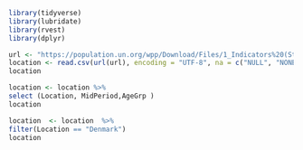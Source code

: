 ```r
library(tidyverse)
library(lubridate)
library(rvest)
library(dplyr)
```

```r
url <- "https://population.un.org/wpp/Download/Files/1_Indicators%20(Standard)/CSV_FILES/WPP2019_Fertility_by_Age.csv"
location <- read.csv(url(url), encoding = "UTF-8", na = c("NULL", "NONE"))
location
```

```r
location <- location %>%
select (Location, MidPeriod,AgeGrp )
location 
```

```r
location  <- location  %>%
filter(Location == "Denmark")
location 
```



